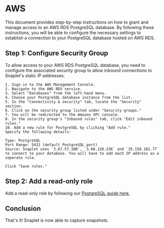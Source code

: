 # AWS

This document provides step-by-step instructions on how to grant and manage access to an AWS RDS PostgreSQL database. By following these instructions, you will be able to configure the necessary settings to establish a connection to your PostgreSQL database hosted on AWS RDS.

## Step 1: Configure Security Group

To allow access to your AWS RDS PostgreSQL database, you need to configure the associated security group to allow inbound connections to Snaplet's static IP addresses.

    1. Sign in to the AWS Management Console.
    2. Navigate to the AWS RDS service.
    3. Select "Databases" from the left-hand menu.
    4. Choose your PostgreSQL database instance from the list.
    5. In the "Connectivity & security" tab, locate the "Security" section.
    6. Click on the security group listed under "Security groups."
    7. You will be redirected to the Amazon VPC console.
    8. In the security group's "Inbound rules" tab, click "Edit inbound rules."
    10. Add a new rule for PostgreSQL by clicking "Add rule."
    Specify the following details:

    Type: PostgreSQL
    Port Range: 5432 (default PostgreSQL port)
    Source: Snaplet uses `3.67.57.100`, `3.68.126.236` and `35.158.181.77` to connect to your database. You will have to add each IP address as a seperate rule.

    Click "Save rules."

## Step 2: Add a read-only role

Add a read-only role by following our [PostgreSQL guide here.](/snapshot/guides/postgresql)

## Conclusion

That's it! Snaplet is now able to capture snapshots.
